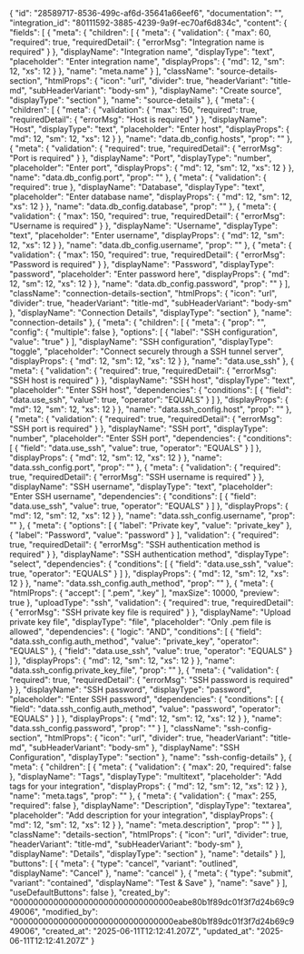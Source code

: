 {
    "id": "28589717-8536-499c-af6d-35641a66eef6",
    "documentation": "",
    "integration_id": "80111592-3885-4239-9a9f-ec70af6d834c",
    "content": {
        "fields": [
            {
                "meta": {
                    "children": [
                        {
                            "meta": {
                                "validation": {
                                    "max": 60,
                                    "required": true,
                                    "requiredDetail": {
                                        "errorMsg": "Integration name is required"
                                    }
                                },
                                "displayName": "Integration name",
                                "displayType": "text",
                                "placeholder": "Enter integration name",
                                "displayProps": {
                                    "md": 12,
                                    "sm": 12,
                                    "xs": 12
                                }
                            },
                            "name": "meta.name"
                        }
                    ],
                    "className": "source-details-section",
                    "htmlProps": {
                        "icon": "url",
                        "divider": true,
                        "headerVariant": "title-md",
                        "subHeaderVariant": "body-sm"
                    },
                    "displayName": "Create source",
                    "displayType": "section"
                },
                "name": "source-details"
            },
            {
                "meta": {
                    "children": [
                        {
                            "meta": {
                                "validation": {
                                    "max": 150,
                                    "required": true,
                                    "requiredDetail": {
                                        "errorMsg": "Host is required"
                                    }
                                },
                                "displayName": "Host",
                                "displayType": "text",
                                "placeholder": "Enter host",
                                "displayProps": {
                                    "md": 12,
                                    "sm": 12,
                                    "xs": 12
                                }
                            },
                            "name": "data.db_config.hosts",
                            "prop": ""
                        },
                        {
                            "meta": {
                                "validation": {
                                    "required": true,
                                    "requiredDetail": {
                                        "errorMsg": "Port is required"
                                    }
                                },
                                "displayName": "Port",
                                "displayType": "number",
                                "placeholder": "Enter port",
                                "displayProps": {
                                    "md": 12,
                                    "sm": 12,
                                    "xs": 12
                                }
                            },
                            "name": "data.db_config.port",
                            "prop": ""
                        },
                        {
                            "meta": {
                                "validation": {
                                    "required": true
                                },
                                "displayName": "Database",
                                "displayType": "text",
                                "placeholder": "Enter database name",
                                "displayProps": {
                                    "md": 12,
                                    "sm": 12,
                                    "xs": 12
                                }
                            },
                            "name": "data.db_config.database",
                            "prop": ""
                        },
                        {
                            "meta": {
                                "validation": {
                                    "max": 150,
                                    "required": true,
                                    "requiredDetail": {
                                        "errorMsg": "Username is required"
                                    }
                                },
                                "displayName": "Username",
                                "displayType": "text",
                                "placeholder": "Enter username",
                                "displayProps": {
                                    "md": 12,
                                    "sm": 12,
                                    "xs": 12
                                }
                            },
                            "name": "data.db_config.username",
                            "prop": ""
                        },
                        {
                            "meta": {
                                "validation": {
                                    "max": 150,
                                    "required": true,
                                    "requiredDetail": {
                                        "errorMsg": "Password is required"
                                    }
                                },
                                "displayName": "Password",
                                "displayType": "password",
                                "placeholder": "Enter password here",
                                "displayProps": {
                                    "md": 12,
                                    "sm": 12,
                                    "xs": 12
                                }
                            },
                            "name": "data.db_config.password",
                            "prop": ""
                        }
                    ],
                    "className": "connection-details-section",
                    "htmlProps": {
                        "icon": "url",
                        "divider": true,
                        "headerVariant": "title-md",
                        "subHeaderVariant": "body-sm"
                    },
                    "displayName": "Connection Details",
                    "displayType": "section"
                },
                "name": "connection-details"
            },
            {
                "meta": {
                    "children": [
                        {
                            "meta": {
                                "prop": "",
                                "config": {
                                    "multiple": false
                                },
                                "options": [
                                    {
                                        "label": "SSH configuration",
                                        "value": "true"
                                    }
                                ],
                                "displayName": "SSH configuration",
                                "displayType": "toggle",
                                "placeholder": "Connect securely through a SSH tunnel server",
                                "displayProps": {
                                    "md": 12,
                                    "sm": 12,
                                    "xs": 12
                                }
                            },
                            "name": "data.use_ssh"
                        },
                        {
                            "meta": {
                                "validation": {
                                    "required": true,
                                    "requiredDetail": {
                                        "errorMsg": "SSH host is required"
                                    }
                                },
                                "displayName": "SSH host",
                                "displayType": "text",
                                "placeholder": "Enter SSH host",
                                "dependencies": {
                                    "conditions": [
                                        {
                                            "field": "data.use_ssh",
                                            "value": true,
                                            "operator": "EQUALS"
                                        }
                                    ]
                                },
                                "displayProps": {
                                    "md": 12,
                                    "sm": 12,
                                    "xs": 12
                                }
                            },
                            "name": "data.ssh_config.host",
                            "prop": ""
                        },
                        {
                            "meta": {
                                "validation": {
                                    "required": true,
                                    "requiredDetail": {
                                        "errorMsg": "SSH port is required"
                                    }
                                },
                                "displayName": "SSH port",
                                "displayType": "number",
                                "placeholder": "Enter SSH port",
                                "dependencies": {
                                    "conditions": [
                                        {
                                            "field": "data.use_ssh",
                                            "value": true,
                                            "operator": "EQUALS"
                                        }
                                    ]
                                },
                                "displayProps": {
                                    "md": 12,
                                    "sm": 12,
                                    "xs": 12
                                }
                            },
                            "name": "data.ssh_config.port",
                            "prop": ""
                        },
                        {
                            "meta": {
                                "validation": {
                                    "required": true,
                                    "requiredDetail": {
                                        "errorMsg": "SSH username is required"
                                    }
                                },
                                "displayName": "SSH username",
                                "displayType": "text",
                                "placeholder": "Enter SSH username",
                                "dependencies": {
                                    "conditions": [
                                        {
                                            "field": "data.use_ssh",
                                            "value": true,
                                            "operator": "EQUALS"
                                        }
                                    ]
                                },
                                "displayProps": {
                                    "md": 12,
                                    "sm": 12,
                                    "xs": 12
                                }
                            },
                            "name": "data.ssh_config.username",
                            "prop": ""
                        },
                        {
                            "meta": {
                                "options": [
                                    {
                                        "label": "Private key",
                                        "value": "private_key"
                                    },
                                    {
                                        "label": "Password",
                                        "value": "password"
                                    }
                                ],
                                "validation": {
                                    "required": true,
                                    "requiredDetail": {
                                        "errorMsg": "SSH authentication method is required"
                                    }
                                },
                                "displayName": "SSH authentication method",
                                "displayType": "select",
                                "dependencies": {
                                    "conditions": [
                                        {
                                            "field": "data.use_ssh",
                                            "value": true,
                                            "operator": "EQUALS"
                                        }
                                    ]
                                },
                                "displayProps": {
                                    "md": 12,
                                    "sm": 12,
                                    "xs": 12
                                }
                            },
                            "name": "data.ssh_config.auth_method",
                            "prop": ""
                        },
                        {
                            "meta": {
                                "htmlProps": {
                                    "accept": [
                                        ".pem",
                                        ".key"
                                    ],
                                    "maxSize": 10000,
                                    "preview": true
                                },
                                "uploadType": "ssh",
                                "validation": {
                                    "required": true,
                                    "requiredDetail": {
                                        "errorMsg": "SSH private key file is required"
                                    }
                                },
                                "displayName": "Upload private key file",
                                "displayType": "file",
                                "placeholder": "Only .pem file is allowed",
                                "dependencies": {
                                    "logic": "AND",
                                    "conditions": [
                                        {
                                            "field": "data.ssh_config.auth_method",
                                            "value": "private_key",
                                            "operator": "EQUALS"
                                        },
                                        {
                                            "field": "data.use_ssh",
                                            "value": true,
                                            "operator": "EQUALS"
                                        }
                                    ]
                                },
                                "displayProps": {
                                    "md": 12,
                                    "sm": 12,
                                    "xs": 12
                                }
                            },
                            "name": "data.ssh_config.private_key_file",
                            "prop": ""
                        },
                        {
                            "meta": {
                                "validation": {
                                    "required": true,
                                    "requiredDetail": {
                                        "errorMsg": "SSH password is required"
                                    }
                                },
                                "displayName": "SSH password",
                                "displayType": "password",
                                "placeholder": "Enter SSH password",
                                "dependencies": {
                                    "conditions": [
                                        {
                                            "field": "data.ssh_config.auth_method",
                                            "value": "password",
                                            "operator": "EQUALS"
                                        }
                                    ]
                                },
                                "displayProps": {
                                    "md": 12,
                                    "sm": 12,
                                    "xs": 12
                                }
                            },
                            "name": "data.ssh_config.password",
                            "prop": ""
                        }
                    ],
                    "className": "ssh-config-section",
                    "htmlProps": {
                        "icon": "url",
                        "divider": true,
                        "headerVariant": "title-md",
                        "subHeaderVariant": "body-sm"
                    },
                    "displayName": "SSH Configuration",
                    "displayType": "section"
                },
                "name": "ssh-config-details"
            },
            {
                "meta": {
                    "children": [
                        {
                            "meta": {
                                "validation": {
                                    "max": 20,
                                    "required": false
                                },
                                "displayName": "Tags",
                                "displayType": "multitext",
                                "placeholder": "Add tags for your integration",
                                "displayProps": {
                                    "md": 12,
                                    "sm": 12,
                                    "xs": 12
                                }
                            },
                            "name": "meta.tags",
                            "prop": ""
                        },
                        {
                            "meta": {
                                "validation": {
                                    "max": 255,
                                    "required": false
                                },
                                "displayName": "Description",
                                "displayType": "textarea",
                                "placeholder": "Add description for your integration",
                                "displayProps": {
                                    "md": 12,
                                    "sm": 12,
                                    "xs": 12
                                }
                            },
                            "name": "meta.description",
                            "prop": ""
                        }
                    ],
                    "className": "details-section",
                    "htmlProps": {
                        "icon": "url",
                        "divider": true,
                        "headerVariant": "title-md",
                        "subHeaderVariant": "body-sm"
                    },
                    "displayName": "Details",
                    "displayType": "section"
                },
                "name": "details"
            }
        ],
        "buttons": [
            {
                "meta": {
                    "type": "cancel",
                    "variant": "outlined",
                    "displayName": "Cancel"
                },
                "name": "cancel"
            },
            {
                "meta": {
                    "type": "submit",
                    "variant": "contained",
                    "displayName": "Test & Save"
                },
                "name": "save"
            }
        ],
        "useDefaultButtons": false
    },
    "created_by": "00000000000000000000000000000000eabe80b1f89dc01f3f7d24b69c949006",
    "modified_by": "00000000000000000000000000000000eabe80b1f89dc01f3f7d24b69c949006",
    "created_at": "2025-06-11T12:12:41.207Z",
    "updated_at": "2025-06-11T12:12:41.207Z"
}